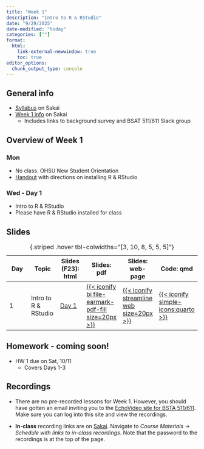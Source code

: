 ```yaml
---
title: "Week 1"
description: "Intro to R & RStudio"
date: "9/29/2025"
date-modified: "today"
categories: [""]
format: 
  html:
    link-external-newwindow: true
    toc: true
editor_options: 
  chunk_output_type: console
---
```


## General info

-   [Syllabus](https://sakai.ohsu.edu/portal/site/BSTA-511-1-AA-F25/page/d587d48e-3615-48b2-a07c-eeaf1bca897d) on Sakai
-   [Week 1 info](https://sakai.ohsu.edu/portal/site/BSTA-511-1-AA-F25/tool/7f531e0a-800c-40eb-bebb-029a60c5df15/ShowPage?returnView=&studentItemId=0&backPath=&bltiAppStores=false&errorMessage=&clearAttr=&messageId=&source=&title=&newTopLevel=false&sendingPage=226698&postedComment=false&addBefore=&itemId=5465465&path=push&reviewAssessment=false&topicId=&addTool=-1&recheck=&id=&forumId=) on Sakai
    -   Includes links to background survey and BSAT 511/611 Slack group

## Overview of Week 1

::::: grid
::: g-col-6
### Mon

-   No class. OHSU New Student Orientation
-   [Handout](../resources/BSTA%20511%20text%20R%20info%20F25.pdf) with directions on installing R & RStudio

:::

::: g-col-6
### Wed - Day 1

-   Intro to R & RStudio
-   Please have R & RStudio installed for class

:::
:::::


## Slides 

| Day | Topic | Slides (F23): html | Slides: pdf | Slides: web-page | Code: qmd |
|--------|--------|--------|--------|--------|--------|
| 1 | Intro to R & RStudio | [Day 1](../slides/Day01_bsta511.qmd) | [{{< iconify bi file-earmark-pdf-fill size=20px >}}](../slides_pdf/Day01_bsta511.pdf) | [{{< iconify streamline web size=20px >}}](../slides_md/Day01_bsta511_md.qmd) | [{{< iconify simple-icons:quarto >}}](https://github.com/niederhausen/BSTA_511_F25/blob/main/slides_md/Day01_bsta511_md.qmd) |

: {.striped .hover tbl-colwidths="\[3, 10, 8, 5, 5, 5\]"}

## Homework - coming soon!

-   HW 1 due on Sat, 10/11
    -   Covers Days 1-3

<!-- [HW 1](../homework/HW_1_F25_bsta511.qmd) -->

## Recordings

* There are no pre-recorded lessons for Week 1. However, you should have gotten an email inviting you to the [EchoVideo site for BSTA 511/611](https://echo360.org/section/af47457c-bed2-48d7-84ae-eaa2d44f9add/home). Make sure you can log into this site and view the recordings. 


* __In-class__ recording links are on [Sakai](https://sakai.ohsu.edu/portal/site/BSTA-511-1-AA-F25/tool/7f531e0a-800c-40eb-bebb-029a60c5df15/ShowPage?returnView=&studentItemId=0&backPath=&bltiAppStores=false&errorMessage=&clearAttr=&messageId=&source=&title=&newTopLevel=false&sendingPage=226697&postedComment=false&addBefore=&itemId=5465463&path=push&reviewAssessment=false&topicId=&addTool=-1&recheck=&id=&forumId=). Navigate to _Course Materials_ -> _Schedule with links to in-class recordings_. Note that the password to the recordings is at the top of the page.
